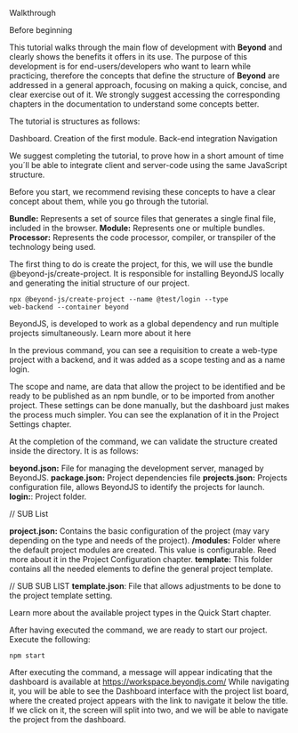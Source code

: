 
<PreTitle>Walkthrough</PreTitle>
<Title>Web Project</Title>
<SubTitle>Before beginning</SubTitle>

This tutorial walks through the main flow of development with **Beyond** and clearly shows the benefits it offers in its use.
The purpose of this development is for end-users/developers who want to learn while practicing, therefore the concepts
that define the structure of **Beyond** are addressed in a general approach, focusing on making a quick, concise, and clear
exercise out of it. We strongly suggest accessing the corresponding chapters in the documentation to understand some concepts
better.

The tutorial is structures as follows:

Dashboard.
Creation of the first module.
Back-end integration
Navigation

We suggest completing the tutorial, to prove how in a short amount of time you´ll be able to integrate client and server-code using the same JavaScript structure.

Before you start, we recommend revising these concepts to have a clear concept about them, while you go through the tutorial.

**Bundle:** Represents a set of source files that generates a single final file, included in the browser.
**Module:** Represents one or multiple bundles.
**Processor:** Represents the code processor, compiler, or transpiler of the technology being used.

<Title>Starting</Title>

The first thing to do is create the project, for this, we will use the bundle <InlineCode>@beyond-js/create-project</InlineCode>. It is responsible for installing BeyondJS locally and generating the initial structure of our project.

<Code>npx @beyond-js/create-project --name @test/login --type web-backend --container beyond</Code>

BeyondJS, is developed to work as a global dependency and run multiple projects simultaneously. Learn more about it <Link to="/docs/quick-start">here</Link>

In the previous command, you can see a requisition to create a web-type project with a backend, and it was added as a scope <InlineCode>testing</InlineCode> and as a name <InlineCode>login</InlineCode>.

The scope and name, are data that allow the project to be identified and be ready to be published as an npm bundle, or to be imported from another project. These settings can be done manually, but the dashboard just makes the process much simpler. You can see the explanation of it in the <Link to="/project/config">Project Settings chapter.</Link>

At the completion of the command, we can validate the structure created inside the directory. It is as follows:

**beyond.json:** File for managing the development server, managed by BeyondJS.
**package.json:** Project dependencies file
**projects.json:** Projects configuration file, allows BeyondJS to identify the projects for launch.
**login:**: Project folder.

// SUB List

**project.json:** Contains the basic configuration of the project (may vary depending on the type and needs of the project).
**/modules:** Folder where the default project modules are created. This value is configurable. Reed more about it in the <Link to="/docs/projects/json">Project Configuration</Link> chapter.
**template:** This folder contains all the needed elements to define the general project template.

// SUB SUB LIST
**template.json**: File that allows adjustments to be done to the project template setting.

Learn more about the available project types in the <Link to="/docs/quick-start">Quick Start chapter.</Link>

After having executed the command, we are ready to start our project. Execute the following:

<Code>npm start</Code>

After executing the command, a message will appear indicating that the dashboard is available at <ELink to="https://workspace.beyondjs.com/">https://workspace.beyondjs.com/</ELink> While navigating it, you will be able to see the Dashboard interface with the project list board, where the created project appears with the link to navigate it below the title. If we click on it, the screen will split into two, and we will be able to navigate the project from the dashboard.
